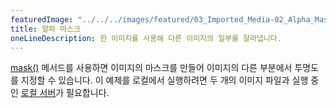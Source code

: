 ---
featuredImage: "../../../images/featured/03_Imported_Media-02_Alpha_Mask-thumbnail.png"
title: 알파 마스크
oneLineDescription: 한 이미지를 사용해 다른 이미지의 일부를 잘라냅니다.
---

<a href="https://p5js.org/reference/p5/mask" target="_blank">mask()</a> 메서드를 사용하면 이미지의 마스크를 만들어 이미지의 다른 부분에서 투명도를 지정할 수 있습니다.
이 예제를 로컬에서 실행하려면 두 개의 이미지 파일과 실행 중인 <a href="https://github.com/processing/p5.js/wiki/Local-server">로컬 서버</a>가 필요합니다.
